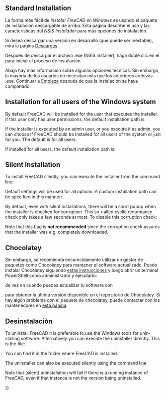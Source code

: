 <languages/>

{{Docnav/es
|[[Feature_list/es|Lista de características]]
|[[Install_on_Linux/es|Instalación en Linux]]
}}

{{TOCright}}

<div lang="en" dir="ltr" class="mw-content-ltr">
== Standard Installation ==
</div>

<div class="mw-translate-fuzzy">
La forma más fácil de ''instalar FreeCAD en Windows'' es usando el paquete de instalación descargable de arriba. Esta página describe el uso y las características del ''NSIS Instalador'' para más opciones de instalación.
</div>

Si desea descargar una versión en desarrollo (que puede ser inestable), mira la página [[Download/es|Descargas]].

Después de descargar el archivo .exe (NSIS Installer), haga doble clic en él para iniciar el proceso de instalación.

Abajo hay más información sobre algunas opciones técnicas. Sin embargo, la mayoría de los usuarios no necesitan más que los anteriores archivos .exe. Continuar a [[Getting started/de|Empieza]] después de que la instalación se haya completado.

<div lang="en" dir="ltr" class="mw-content-ltr">
== Installation for all users of the Windows system ==
</div>

<div lang="en" dir="ltr" class="mw-content-ltr">
By default FreeCAD will be installed for the user that executes the installer. If this user only has user permissions, the default installation path is:
: {{FileName|C:\Users\<username>\AppData\Local\Programs\FreeCAD X.YY}}
</div>

<div lang="en" dir="ltr" class="mw-content-ltr">
If the installer is executed by an admin user, or you execute it as admin, you can choose if FreeCAD should be installed for all users of the system or just for you. The default is for all users.
</div>

<div lang="en" dir="ltr" class="mw-content-ltr">
If installed for all users, the default installation path is:
: {{FileName|C:\Program Files\FreeCAD X.YY}}
</div>

<div lang="en" dir="ltr" class="mw-content-ltr">
== Silent Installation ==
</div>

<div lang="en" dir="ltr" class="mw-content-ltr">
To install FreeCAD silently, you can execute the installer from the command line:
</div>

{{Code|lang=text|code=
FreeCAD-~.exe /S
}}
<div lang="en" dir="ltr" class="mw-content-ltr">
Default settings will be used for all options. A custom installation path can be specified in this manner:
</div>

{{Code|lang=text|code=
FreeCAD-~.exe /S /D=A path to FreeCAD with spaces
}}

<div lang="en" dir="ltr" class="mw-content-ltr">
By default, even with silent installations, there will be a short popup when the installer is checked for corruption. This so-called cyclic redundancy check only takes a few seconds at most. To disable this corruption check:
</div>

{{Code|lang=text|code=
FreeCAD-~.exe /S /NCRC
}}

<div lang="en" dir="ltr" class="mw-content-ltr">
Note that this {{Incode|/NCRC}} flag is '''not recommended''' since the corruption check assures that the installer was e.g. completely downloaded.
</div>

== Chocolatey ==

<div class="mw-translate-fuzzy">
Sin embargo, se recomienda encarecidamente utilizar un gestor de paquetes como Chocolatey para mantener el software actualizado. Puede instalar Chocolatey siguiendo [https://chocolatey.org/install estas instrucciones] y luego abrir un terminal PowerShell como administrador y ejecutarlo:
</div>

{{Code|lang=text|code=
choco install freecad
}} 

<div class="mw-translate-fuzzy">
de vez en cuando puedes actualizar tu software con
</div>

{{Code|lang=text|code=
choco upgrade freecad
}}

<div class="mw-translate-fuzzy">
para obtener la última versión disponible en el repositorio de Chocolatey. Si hay algún problema con el paquete de chocolatey, puede contactar con los mantenedores en [https://chocolatey.org/packages/freecad esta página].
</div> 

<span id="Uninstallation"></span>
== Desinstalación ==

<div lang="en" dir="ltr" class="mw-content-ltr">
To uninstall FreeCAD it is preferable to use the Windows tools for uninstalling software. Alternatively you can execute the uninstaller directly. This is the file:
: {{FileName|Uninstall-FreeCAD.exe}}
You can find it in the folder where FreeCAD is installed.
</div>

<div lang="en" dir="ltr" class="mw-content-ltr">
The uninstaller can also be executed silently using the command line:
</div>

{{Code|lang=text|code=
Uninstall-FreeCAD.exe /S}}

<div lang="en" dir="ltr" class="mw-content-ltr">
Note that (silent) uninstallation will fail if there is a running instance of FreeCAD, even if that instance is not the version being uninstalled.
</div>


{{Docnav/es
|[[Feature_list/es|Lista de características]]
|[[Install_on_Linux/es|Instalación en Linux]]
}}

{{Userdocnavi{{#translation:}}}}